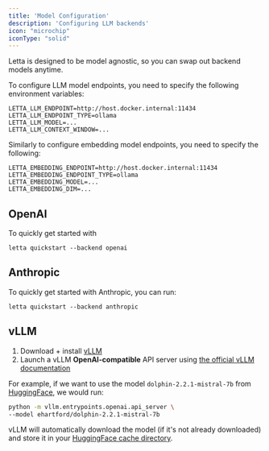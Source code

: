 ```yaml
---
title: 'Model Configuration'
description: 'Configuring LLM backends'
icon: "microchip"
iconType: "solid"
---
```


Letta is designed to be model agnostic, so you can swap out backend models anytime. 

To configure LLM model endpoints, you need to specify the following environment variables: 
```
LETTA_LLM_ENDPOINT=http://host.docker.internal:11434
LETTA_LLM_ENDPOINT_TYPE=ollama
LETTA_LLM_MODEL=...
LETTA_LLM_CONTEXT_WINDOW=...
```

Similarly to configure embedding model endpoints, you need to specify the following: 
```
LETTA_EMBEDDING_ENDPOINT=http://host.docker.internal:11434
LETTA_EMBEDDING_ENDPOINT_TYPE=ollama
LETTA_EMBEDDING_MODEL=...
LETTA_EMBEDDING_DIM=...
```
 
## OpenAI 
To quickly get started with 
```
letta quickstart --backend openai
```

## Anthropic 
To quickly get started with Anthropic, you can run: 
```
letta quickstart --backend anthropic
```




## vLLM 


1. Download + install [vLLM](https://docs.vllm.ai/en/latest/getting_started/installation.html)
2. Launch a vLLM **OpenAI-compatible** API server using [the official vLLM documentation](https://docs.vllm.ai/en/latest/getting_started/quickstart.html)

For example, if we want to use the model `dolphin-2.2.1-mistral-7b` from [HuggingFace](https://huggingface.co/ehartford/dolphin-2.2.1-mistral-7b), we would run:

```sh
python -m vllm.entrypoints.openai.api_server \
--model ehartford/dolphin-2.2.1-mistral-7b
```

vLLM will automatically download the model (if it's not already downloaded) and store it in your [HuggingFace cache directory](https://huggingface.co/docs/datasets/cache).
